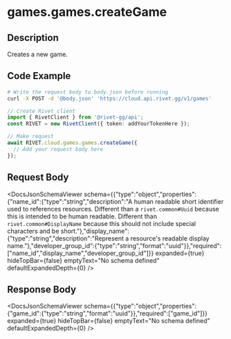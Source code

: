 

# games.games.createGame

## Description

Creates a new game.


## Code Example

<CodeGroup title='Request' tag='POST' label='https://cloud.api.rivet.gg/v1/games'>

```bash {{ title: 'cURL' }}
# Write the request body to body.json before running
curl -X POST -d '@body.json' 'https://cloud.api.rivet.gg/v1/games'
```

```ts
// Create Rivet client
import { RivetClient } from '@rivet-gg/api';
const RIVET = new RivetClient({ token: addYourTokenHere });

// Make request
await RIVET.cloud.games.games.createGame({
  // Add your request body here
});
```

</CodeGroup>


## Request Body

<DocsJsonSchemaViewer
  schema={{"type":"object","properties":{"name_id":{"type":"string","description":"A human readable short identifier used to references resources. Different than a `rivet.common#Uuid` because this is intended to be human readable. Different than `rivet.common#DisplayName` because this should not include special characters and be short."},"display_name":{"type":"string","description":"Represent a resource's readable display name."},"developer_group_id":{"type":"string","format":"uuid"}},"required":["name_id","display_name","developer_group_id"]}}
  expanded={true}
  hideTopBar={false}
  emptyText="No schema defined"
  defaultExpandedDepth={0}
/>


## Response Body

<DocsJsonSchemaViewer
  schema={{"type":"object","properties":{"game_id":{"type":"string","format":"uuid"}},"required":["game_id"]}}
  expanded={true}
  hideTopBar={false}
  emptyText="No schema defined"
  defaultExpandedDepth={0}
/>

